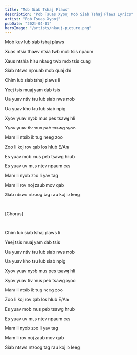 ```yaml
---
title: "Mob Siab Tshaj Plaws"
description: "Pob Tsuas Xyooj Mob Siab Tshaj Plaws Lyrics"
artist: "Pob Tsuas Xyooj"
pubDate: "2024-04-01"
heroImage: "/artists/nkauj-picture.png"
---
```


Mob kuv lub siab tshaj plaws

Xuas ntsia thawv ntsia twb mob tsis npaum

Xaus ntshia hlau nkaug twb mob tsis cuag

Siab ntsws nphuab mob quaj dhi

Chim lub siab tshaj plaws li

Yeej tsis muaj yam dab tsis

Ua yuav ntiv tau lub siab nws mob

Ua yuav kho tau lub siab npig

Xyov yuav nyob mus pes tsawg hli

Xyov yuav tiv mus peb tsawg xyoo

Mam li ntsib ib tug neeg zoo

Zoo li koj rov qab los hlub E/Am

Es yuav mob mus peb tsawg hnub

Es yuav uv mus ntev npaum cas

Mam li nyob zoo li yav tag

Mam li rov noj zaub mov qab

Siab ntsws ntsoog tag rau koj ib leeg

<br />

[Chorus]

<br />

Chim lub siab tshaj plaws li

Yeej tsis muaj yam dab tsis

Ua yuav ntiv tau lub siab nws mob

Ua yuav kho tau lub siab npig

Xyov yuav nyob mus pes tsawg hli

Xyov yuav tiv mus peb tsawg xyoo

Mam li ntsib ib tug neeg zoo

Zoo li koj rov qab los hlub E/Am

Es yuav mob mus peb tsawg hnub

Es yuav uv mus ntev npaum cas

Mam li nyob zoo li yav tag

Mam li rov noj zaub mov qab

Siab ntsws ntsoog tag rau koj ib leeg
